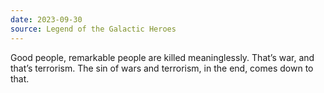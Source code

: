 ```yaml
---
date: 2023-09-30
source: Legend of the Galactic Heroes
---
```


Good people, remarkable people are killed meaninglessly. That’s war, and that’s terrorism. The sin of wars and terrorism, in the end, comes down to that.
